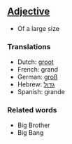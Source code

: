 ==[[Adjective]]==

*Of a large size

===Translations===
*Dutch: [[groot]]
*French: grand
*German: [[groß]]
*Hebrew: [[גדול]]
*Spanish: grande

===Related words===
*Big Brother
*Big Bang